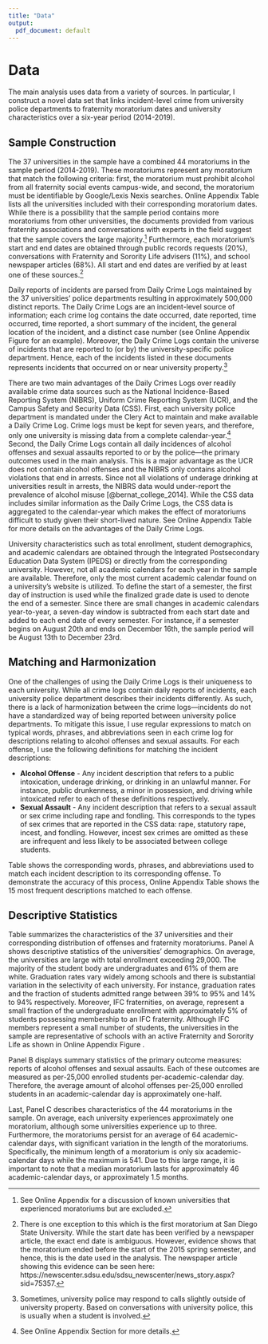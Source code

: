 ```yaml
---
title: "Data"
output:
  pdf_document: default
---
```


# Data \label{section:data}

The main analysis uses data from a variety of sources. In particular, I construct a novel data set that links incident-level crime from university police departments to fraternity moratorium dates and university characteristics over a six-year period (2014-2019).

## Sample Construction \label{section:construction}

The 37 universities in the sample have a combined 44 moratoriums in the sample period (2014-2019). These moratoriums represent any moratorium that match the following criteria: first, the moratorium must prohibit alcohol from all fraternity social events campus-wide, and second, the moratorium must be identifiable by Google/Lexis Nexis searches. Online Appendix Table \ref{closure_table} lists all the universities included with their corresponding moratorium dates. While there is a possibility that the sample period contains more moratoriums from other universities, the documents provided from various fraternity associations and conversations with experts in the field suggest that the sample covers the large majority.^[See Online Appendix \ref{asection:datasample} for a discussion of known universities that experienced moratoriums but are excluded.] Furthermore, each moratorium's start and end dates are obtained through public records requests (20%), conversations with Fraternity and Sorority Life advisers (11%), and school newspaper articles (68%). All start and end dates are verified by at least one of these sources.^[There is one exception to this which is the first moratorium at San Diego State University. While the start date has been verified by a newspaper article, the exact end date is ambiguous. However, evidence shows that the moratorium ended before the start of the 2015 spring semester, and hence, this is the date used in the analysis. The newspaper article showing this evidence can be seen here: https://newscenter.sdsu.edu/sdsu_newscenter/news_story.aspx?sid=75357.]  

Daily reports of incidents are parsed from Daily Crime Logs maintained by the 37 universities' police departments resulting in approximately 500,000 distinct reports. The Daily Crime Logs are an incident-level source of information; each crime log contains the date occurred, date reported, time occurred, time reported, a short summary of the incident, the general location of the incident, and a distinct case number (see Online Appendix Figure \ref{crime_log} for an example). Moreover, the Daily Crime Logs contain the universe of incidents that are reported to (or by) the university-specific police department. Hence, each of the incidents listed in these documents represents incidents that occurred on or near university property.^[Sometimes, university police may respond to calls slightly outside of university property. Based on conversations with university police, this is usually when a student is involved.] 

There are two main advantages of the Daily Crimes Logs over readily available crime data sources such as the National Incidence-Based Reporting System (NIBRS), Uniform Crime Reporting System (UCR), and the Campus Safety and Security Data (CSS). First, each university police department is mandated under the Clery Act to maintain and make available a Daily Crime Log. Crime logs must be kept for seven years, and therefore, only one university is missing data from a complete calendar-year.^[See Online Appendix Section \ref{asection:datadcl} for more details.] Second, the Daily Crime Logs contain all daily incidences of alcohol offenses and sexual assaults reported to or by the police—the primary outcomes used in the main analysis. This is a major advantage as the UCR does not contain alcohol offenses and the NIBRS only contains alcohol violations that end in arrests. Since not all violations of underage drinking at universities result in arrests, the NIBRS data would under-report the prevalence of alcohol misuse [@bernat_college_2014]. While the CSS data includes similar information as the Daily Crime Logs, the CSS data is aggregated to the calendar-year which makes the effect of moratoriums difficult to study given their short-lived nature. See Online Appendix Table \ref{data_used} for more details on the advantages of the Daily Crime Logs.


University characteristics such as total enrollment, student demographics, and academic calendars are obtained through the Integrated Postsecondary Education Data System (IPEDS) or directly from the corresponding university. However, not all academic calendars for each year in the sample are available. Therefore, only the most current academic calendar found on a university's website is utilized. To define the start of a semester, the first day of instruction is used while the finalized grade date is used to denote the end of a semester. Since there are small changes in academic calendars year-to-year, a seven-day window is subtracted from each start date and added to each end date of every semester. For instance, if a semester begins on August 20th and ends on December 16th, the sample period will be August 13th to December 23rd.

## Matching and Harmonization \label{section:harmonization}

One of the challenges of using the Daily Crime Logs is their uniqueness to each university. While all crime logs contain daily reports of incidents, each university police department describes their incidents differently. As such, there is a lack of harmonization between the crime logs—incidents do not have a standardized way of being reported between university police departments. To mitigate this issue, I use regular expressions to match on typical words, phrases, and abbreviations seen in each crime log for descriptions relating to alcohol offenses and sexual assaults. For each offense, I use the following definitions for matching the incident descriptions:

* **Alcohol Offense** - Any incident description that refers to a public intoxication, underage drinking, or drinking in an unlawful manner. For instance, public drunkenness, a minor in possession, and driving while intoxicated refer to each of these definitions respectively. 
* **Sexual Assault** - Any incident description that refers to a sexual assault or sex crime including rape and fondling. This corresponds to the types of sex crimes that are reported in the CSS data: rape, statutory rape, incest, and fondling. However, incest sex crimes are omitted as these are infrequent and less likely to be associated between college students.

Table \ref{matching_table} shows the corresponding words, phrases, and abbreviations used to match each incident description to its corresponding offense. To demonstrate the accuracy of this process, Online Appendix Table \ref{top_categories} shows the 15 most frequent descriptions matched to each offense. 

## Descriptive Statistics

Table \ref{summary_stats} summarizes the characteristics of the 37 universities and their corresponding distribution of offenses and fraternity moratoriums. Panel A shows descriptive statistics of the universities' demographics. On average, the universities are large with total enrollment exceeding 29,000. The majority of the student body are undergraduates and 61% of them are white. Graduation rates vary widely among schools and there is substantial variation in the selectivity of each university. For instance, graduation rates and the fraction of students admitted range between 39% to 95% and 14% to 94% respectively. Moreover, IFC fraternities, on average, represent a small fraction of the undergraduate enrollment with approximately 5% of students possessing membership to an IFC fraternity. Although IFC members represent a small number of students, the universities in the sample are representative of schools with an active Fraternity and Sorority Life as shown in Online Appendix Figure \ref{niche_ranking_graph}. 

Panel B displays summary statistics of the primary outcome measures: reports of alcohol offenses and sexual assaults. Each of these outcomes are measured as per-25,000 enrolled students per-academic-calendar day. Therefore, the average amount of alcohol offenses per-25,000 enrolled students in an academic-calendar day is approximately one-half. 

Last, Panel C describes characteristics of the 44 moratoriums in the sample. On average, each university experiences approximately one moratorium, although some universities experience up to three. Furthermore, the moratoriums persist for an average of 64 academic-calendar days, with significant variation in the length of the moratoriums. Specifically, the minimum length of a moratorium is only six academic-calendar days while the maximum is 541. Due to this large range, it is important to note that a median moratorium lasts for approximately 46 academic-calendar days, or approximately 1.5 months. 




